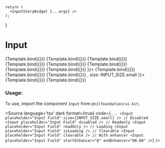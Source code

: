 
<Meta
    title="Field/Input"
    component={Input}
/>

    return (
      <InputStoryWidget {...args} />
    );
}

# Input


<Canvas isColumn>
  <Story name="Small" args={{ placeholder: "Input Field", size: INPUT_SIZE.small }}>
      {Template.bind({})}
  </Story>
  <Story name="Medium" args={{ placeholder: "Input Field", size: INPUT_SIZE.medium }}>
      {Template.bind({})}
  </Story>
  <Story name="Large" args={{ placeholder: "Input Field", size: INPUT_SIZE.large }}>
      {Template.bind({})}
  </Story>
  <Story name="Disabled" args={{ placeholder: "Disabled Field", disabled: true, size: INPUT_SIZE.small }}>
      {Template.bind({})}
  </Story>
  <Story name="Readonly" args={{ placeholder: "Readonly Field", readOnly: true, size: INPUT_SIZE.small }}>
      {Template.bind({})}
  </Story>
  <Story name="Error" args={{ placeholder: "Error Field", error: true, size: INPUT_SIZE.small }}>
      {Template.bind({})}
  </Story>
  <Story name="Positive" args={{ placeholder: "Positive Field", positive: true, size: INPUT_SIZE.small }}>
      {Template.bind({})}
  </Story>
  <Story name="Password" args={{ placeholder: "Password Field", type: "password", size: INPUT_SIZE.small }}>
      {Template.bind({})}
  </Story>
  <Story name="Loading" args={{ placeholder: "Loading...", size: INPUT_SIZE.small, isLoading: true, endEnhancer: <HeartIcon /> }}>
      {Template.bind({})}
  </Story>
  <Story name="With Default Value" args={{ placeholder: "Default Value", value: "Default Text", size: INPUT_SIZE.small }}>
    {Template.bind({})}
  </Story>
  <Story name="With Start Enhancer" args={{ placeholder: "Start Enhancer", startEnhancer: "@", size: INPUT_SIZE.small }}>
      {Template.bind({})}
  </Story>
  <Story name="With End Enhancer" args={{ placeholder: "End Enhancer", endEnhancer: <SearchIcon />, size: INPUT_SIZE.small }}>
      {Template.bind({})}
  </Story>
  <Story name="Clearable" args={{ placeholder: "Clearable", clearable: true, size: INPUT_SIZE.small }}>
      {Template.bind({})}
  </Story>
</Canvas>

<ArgsTable of={Input} />

### Usage:

To use, import the component `Input` from `@nilfoundation/ui-kit`.

<Source
  language='tsx'
  dark
  format={true}
  code={`
        ...
        <Input placeholder="Input Field" size={INPUT_SIZE.small} />
        // Disabled
        <Input placeholder="Input Field" disabled />
        // Readonly
        <Input placeholder="Input Field" readOnly />
        // Loading
        <Input placeholder="Input Field" isLoading />
        // Clearable
        <Input placeholder="Input Field" clearable />
        // With enhancer
        <Input placeholder="Input Field" startEnhancer="@" endEnhancer="00.00" />
  `}
/>

